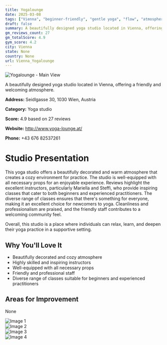 ```yaml
---
title: Yogalounge
date: 2025-03-08
tags: ["Vienna", "beginner-friendly", "gentle yoga", "flow", "atmosphere", "equipment", "Vienna"]  
draft: false
summary: A beautifully designed yoga studio located in Vienna, offering a friendly and welcoming atmosphere.
gm_reviews_count: 27
gm_totalScore: 4.9
gym_score: 4.2
city: Vienna
state: None
country: None
url: Vienna_Yogalounge
---
```


<div className="aspect-[16/9] relative my-8">
  <img 
    src="https://lh5.googleusercontent.com/p/AF1QipP3pbHuGfhEz9iF3qXGK7NKvt40QYfovlAQZYGL=w1920-h1080-k-no"
    alt="Yogalounge - Main View"
    className="object-cover absolute inset-0 w-full h-full rounded-lg"
  />
</div>

A beautifully designed yoga studio located in Vienna, offering a friendly and welcoming atmosphere.

**Address:** Seidlgasse 30, 1030 Wien, Austria

**Category:** Yoga studio

**Score:** 4.9 based on 27 reviews

**Website:** http://www.yoga-lounge.at/

**Phone:** +43 676 82537261

# Studio Presentation

This yoga studio offers a beautifully decorated and warm atmosphere that creates a cozy environment for practice. The studio is well-equipped with all necessary props for an enjoyable experience. Reviews highlight the excellent instructors, particularly Mariella and Steffi, who provide inspiring classes that cater to both beginners and experienced practitioners. The diverse range of classes ensures that there's something for everyone, making it an excellent choice for newcomers to yoga. Cleanliness and professionalism are praised, and the friendly staff contributes to a welcoming community feel.

Overall, this studio is a place where individuals can relax, learn, and deepen their yoga practice in a supportive setting.

## Why You'll Love It

- Beautifully decorated and cozy atmosphere
- Highly skilled and inspiring instructors
- Well-equipped with all necessary props
- Friendly and professional staff
- Diverse range of classes suitable for beginners and experienced practitioners

## Areas for Improvement

None

<div className="grid grid-cols-1 xl:grid-cols-2 gap-4 my-8">
<div className="aspect-[4/3] relative"><img src="https://lh5.googleusercontent.com/p/AF1QipNVxoa0na3P31fRFB72ckTlRSvBGt4ploy4STOg=w1920-h1080-k-no" alt="Image 1" className="object-cover absolute inset-0 w-full h-full rounded-lg" /></div>
<div className="aspect-[4/3] relative"><img src="https://lh5.googleusercontent.com/p/AF1QipP8bnSuL91O67AJ1skNvoXjCOwhDgE5IEq2noHV=w1920-h1080-k-no" alt="Image 2" className="object-cover absolute inset-0 w-full h-full rounded-lg" /></div>
<div className="aspect-[4/3] relative"><img src="https://lh5.googleusercontent.com/p/AF1QipNFgzTNuguhubfJ5FnHy5gYivYWQSVdeNXgmhxc=w1920-h1080-k-no" alt="Image 3" className="object-cover absolute inset-0 w-full h-full rounded-lg" /></div>
<div className="aspect-[4/3] relative"><img src="https://lh5.googleusercontent.com/p/AF1QipPrAZjaL47UlAipny9DVNkrg8vfNT7f6bYrpKpp=w1920-h1080-k-no" alt="Image 4" className="object-cover absolute inset-0 w-full h-full rounded-lg" /></div>
</div>